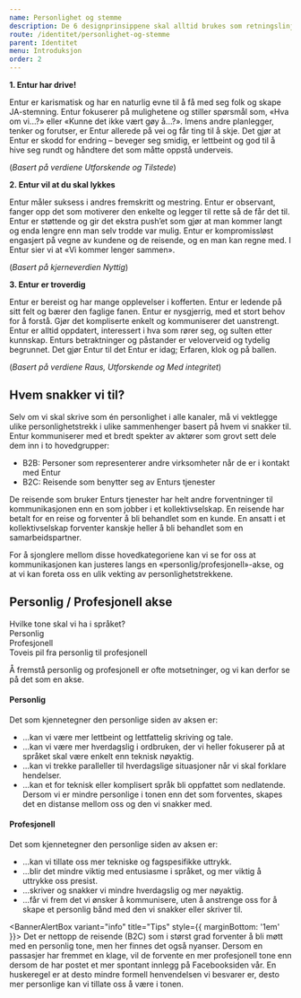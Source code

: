 ```yaml
---
name: Personlighet og stemme
description: De 6 designprinsippene skal alltid brukes som retningslinjer for det kreative arbeidet.
route: /identitet/personlighet-og-stemme
parent: Identitet
menu: Introduksjon
order: 2
---
```



<PageHeader></PageHeader>

**1. Entur har drive!**

Entur er karismatisk og har en naturlig evne til å få med seg folk og skape JA-stemning. Entur fokuserer på mulighetene og stiller spørsmål som, «Hva om vi...?» eller «Kunne det ikke vært gøy å...?». Imens andre planlegger, tenker og forutser, er Entur allerede på vei og får ting til å skje. Det gjør at Entur er skodd for endring – beveger seg smidig, er lettbeint og god til å hive seg rundt og håndtere det som måtte oppstå underveis.

(_Basert på verdiene Utforskende og Tilstede_)

**2. Entur vil at du skal lykkes**

Entur måler suksess i andres fremskritt og mestring. Entur er observant, fanger opp det som motiverer den enkelte og legger til rette så de får det til. Entur er støttende og gir det ekstra push’et som gjør at man kommer langt og enda lengre enn man selv trodde var mulig. Entur er kompromissløst engasjert på vegne av kundene og de reisende, og en man kan regne med. I Entur sier vi at «Vi kommer lenger sammen».

(_Basert på kjerneverdien Nyttig_)

**3. Entur er troverdig**

Entur er bereist og har mange opplevelser i kofferten. Entur er ledende på sitt felt og bærer den faglige fanen. Entur er nysgjerrig, med et stort behov for å forstå. Gjør det kompliserte enkelt og kommuniserer det uanstrengt. Entur er alltid oppdatert, interessert i hva som rører seg, og sulten etter kunnskap. Enturs betraktninger og påstander er veloverveid og tydelig begrunnet. Det gjør Entur til det Entur er idag; Erfaren, klok og på ballen.

(_Basert på verdiene Raus, Utforskende og Med integritet_)

## Hvem snakker vi til?

Selv om vi skal skrive som én personlighet i alle kanaler, må vi vektlegge ulike personlighetstrekk i ulike sammenhenger basert på hvem vi snakker til. Entur kommuniserer med et bredt spekter av aktører som grovt sett dele dem inn i to hovedgrupper:

- B2B: Personer som representerer andre virksomheter når de er i kontakt med Entur
- B2C: Reisende som benytter seg av Enturs tjenester

De reisende som bruker Enturs tjenester har helt andre forventninger til kommunikasjonen enn en som jobber i et kollektivselskap. En reisende har betalt for en reise og forventer å bli behandlet som en kunde. En ansatt i et kollektivselskap forventer kanskje heller å bli behandlet som en samarbeidspartner.

For å sjonglere mellom disse hovedkategoriene kan vi se for oss at kommunikasjonen kan justeres langs en «personlig/profesjonell»-akse, og at vi kan foreta oss en ulik vekting av personlighetstrekkene.

## Personlig / Profesjonell akse

<div
  style={{
    backgroundColor: tokens.colors.greys.grey80,
    padding: tokens.space.extraLarge2,
    width: '80%',
  }}
>
  <div>Hvilke tone skal vi ha i språket?</div>
  <div
    style={{ padding: '7rem 2rem', display: 'flex', flexDirection: 'column' }}
  >
    <div
      style={{
        display: 'flex',
        justifyContent: 'space-between',
        fontWeight: '600',
        marginBottom: '0.5rem',
      }}
    >
      <div>Personlig</div> <div>Profesjonell</div>
    </div>
    <VisuallyHidden>Toveis pil fra personlig til profesjonell</VisuallyHidden>
    <div className="red-arrow" />
  </div>
</div>

Å fremstå personlig og profesjonell er ofte motsetninger, og vi kan derfor se på det som en akse.

#### Personlig

Det som kjennetegner den personlige siden av aksen er:

- ...kan vi være mer lettbeint og lettfattelig skriving og tale.
- ...kan vi være mer hverdagslig i ordbruken, der vi heller fokuserer på at språket skal være enkelt enn teknisk nøyaktig.
- ...kan vi trekke paralleller til hverdagslige situasjoner når vi skal forklare hendelser.
- ...kan et for teknisk eller komplisert språk bli oppfattet som nedlatende. Dersom vi er mindre personlige i tonen enn det som forventes, skapes det en distanse mellom oss og den vi snakker med.

#### Profesjonell

Det som kjennetegner den personlige siden av aksen er:

- ...kan vi tillate oss mer tekniske og fagspesifikke uttrykk.
- ...blir det mindre viktig med entusiasme i språket, og mer viktig å uttrykke oss presist.
- ...skriver og snakker vi mindre hverdagslig og mer nøyaktig.
- ...får vi frem det vi ønsker å kommunisere, uten å anstrenge oss for å skape et personlig bånd med den vi snakker eller skriver til.

<BannerAlertBox variant="info" title="Tips" style={{ marginBottom: '1em' }}>
  Det er nettopp de reisende (B2C) som i størst grad forventer å bli møtt med en
  personlig tone, men her finnes det også nyanser. Dersom en passasjer har
  fremmet en klage, vil de forvente en mer profesjonell tone enn dersom de har
  postet et mer spontant innlegg på Facebooksiden vår. En huskeregel er at desto
  mindre formell henvendelsen vi besvarer er, desto mer personlige kan vi
  tillate oss å være i tonen.
</BannerAlertBox>
